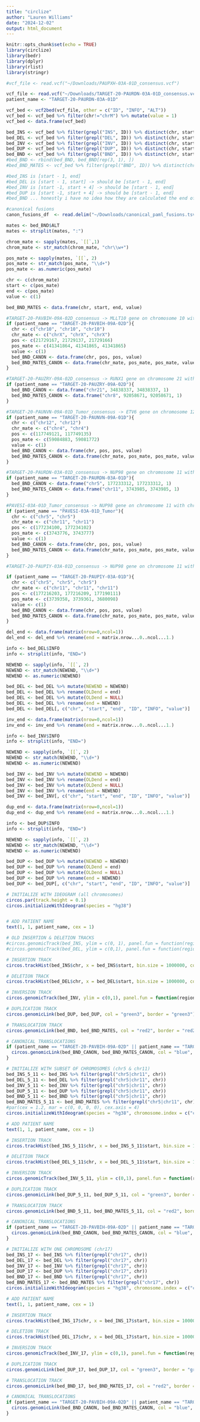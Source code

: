 ```yaml
---
title: "circlize"
author: "Lauren Williams"
date: "2024-12-02"
output: html_document
---
```


```r
knitr::opts_chunk$set(echo = TRUE)
library(circlize)
library(bedr)
library(dplyr)
library(rlist)
library(stringr)
```


```r
#vcf_file <- read.vcf("~/Downloads/PAUPXH-03A-01D_consensus.vcf")

vcf_file <- read.vcf("~/Downloads/TARGET-20-PAURDN-03A-01D_consensus.vcf")
patient_name <- "TARGET-20-PAURDN-03A-01D"

vcf_bed <- vcf2bed(vcf_file, other = c("ID", "INFO", "ALT"))
vcf_bed <- vcf_bed %>% filter(chr!="chrM") %>% mutate(value = 1) 
vcf_bed <- data.frame(vcf_bed)

bed_INS <- vcf_bed %>% filter(grepl("INS", ID)) %>% distinct(chr, start, .keep_all = TRUE)
bed_DEL <- vcf_bed %>% filter(grepl("DEL", ID)) %>% distinct(chr, start, .keep_all = TRUE)
bed_INV <- vcf_bed %>% filter(grepl("INV", ID)) %>% distinct(chr, start, .keep_all = TRUE)
bed_DUP <- vcf_bed %>% filter(grepl("DUP", ID)) %>% distinct(chr, start, .keep_all = TRUE)
bed_BND <- vcf_bed %>% filter(grepl("BND", ID)) %>% distinct(chr, start, .keep_all = TRUE) #%>% filter(grepl("\\bchr1\\b|chr3|chr17", chr)) 
#bed_BND <- rbind(bed_BND, bed_BND[rep(3, 1), ])
#bed_BND_MATES <- vcf_bed %>% filter(grepl("BND", ID)) %>% distinct(chr, start, .keep_all = TRUE) %>% filter(grepl("\\bchr1\\b|chr7|chr20", chr)) 

#bed_INS is [start - 1, end]
#bed_DEL is [start - 1, start] -> should be [start - 1, end] 
#bed_INV is [start -1, start + 4] -> should be [start - 1, end]
#bed_DUP is [start -1, start + 4] -> should be [start - 1, end]
#bed_BND ... honestly i have no idea how they are calculated the end of the BNDs
```


```r
#canonical fusions
canon_fusions_df  <- read.delim("~/Downloads/canonical_paml_fusions.tsv", sep="\t")

```


```r
mates <- bed_BND$ALT
mates <- strsplit(mates, ":")

chrom_mate <- sapply(mates, `[[`,1)
chrom_mate <- str_match(chrom_mate, "chr\\w+")

pos_mate <- sapply(mates, `[[`, 2)
pos_mate <- str_match(pos_mate, "\\d+")
pos_mate <- as.numeric(pos_mate)

chr <- c(chrom_mate)
start <- c(pos_mate)
end <- c(pos_mate)
value <- c(1)

bed_BND_MATES <- data.frame(chr, start, end, value)

```


```r

#TARGET-20-PAVBIH-09A-02D_consensus -> MLLT10 gene on chromosome 10 with chromosome X
if (patient_name == "TARGET-20-PAVBIH-09A-02D"){
  chr <- c("chr10", "chr10", "chr10")
  chr_mate <- c("chrX", "chrX", "chrX")
  pos <- c(21729167, 21729137, 21729166)
  pos_mate <- c(41341864, 41341865, 41341865)
  value <- c(1)
  bed_BND_CANON <- data.frame(chr, pos, pos, value)
  bed_BND_MATES_CANON <- data.frame(chr_mate, pos_mate, pos_mate, value)
}

#TARGET-20-PAUZRY-09A-02D_consensus -> RUNX1 gene on chromosome 21 with RUNX1T1 gene on chromosome 8
if (patient_name == "TARGET-20-PAUZRY-09A-02D"){
  bed_BND_CANON <- data.frame("chr21", 34838337, 34838337, 1)
  bed_BND_MATES_CANON <- data.frame("chr8", 92058671, 92058671, 1)
}

#TARGET-20-PAUNVN-09A-01D_Tumor_consensus -> ETV6 gene on chromosome 12 with chromosome 4 
if (patient_name == "TARGET-20-PAUNVN-09A-01D"){
  chr <- c("chr12", "chr12")
  chr_mate <- c("chr4", "chr4")
  pos <- c(117749121, 117749135)
  pos_mate <- c(59084883, 59081772)
  value <- c(1)
  bed_BND_CANON <- data.frame(chr, pos, pos, value)
  bed_BND_MATES_CANON <- data.frame(chr_mate, pos_mate, pos_mate, value)
}

#TARGET-20-PAURDN-03A-01D_consensus -> NUP98 gene on chromosome 11 with chromosome 5
if (patient_name == "TARGET-20-PAURDN-03A-01D"){
  bed_BND_CANON <- data.frame("chr5", 177233312, 177233312, 1)
  bed_BND_MATES_CANON <- data.frame("chr11", 3743985, 3743985, 1)
}

#PAVESI-03A-01D_Tumor_consensus -> NUP98 gene on chromosome 11 with chromosome 5
if (patient_name == "PAVESI-03A-01D_Tumor"){
  chr <- c("chr5", "chr5")
  chr_mate <- c("chr11", "chr11")
  pos <- c(177234100, 177234102)
  pos_mate <- c(3743776, 3743777)
  value <- c(1)
  bed_BND_CANON <- data.frame(chr, pos, pos, value)
  bed_BND_MATES_CANON <- data.frame(chr_mate, pos_mate, pos_mate, value)
}

#TARGET-20-PAUPIY-03A-01D_consensus -> NUP98 gene on chromosome 11 with chromosome 5

if (patient_name == "TARGET-20-PAUPIY-03A-01D"){
  chr <- c("chr5", "chr5", "chr5")
  chr_mate <- c("chr11", "chr11", "chr11")
  pos <- c(177216203, 177216209, 177190111)
  pos_mate <- c(3739358, 3739361, 3680098)
  value <- c(1)
  bed_BND_CANON <- data.frame(chr, pos, pos, value)
  bed_BND_MATES_CANON <- data.frame(chr_mate, pos_mate, pos_mate, value)
}

```


```r
del_end <- data.frame(matrix(nrow=0,ncol=1))
del_end <- del_end %>% rename(end = matrix.nrow...0..ncol...1.)

info <- bed_DEL$INFO
info <- strsplit(info, "END=")

NEWEND <- sapply(info, `[[`, 2)
NEWEND <- str_match(NEWEND, "\\d+")
NEWEND <- as.numeric(NEWEND)

bed_DEL <- bed_DEL %>% mutate(NEWEND = NEWEND)
bed_DEL <- bed_DEL %>% rename(OLDend = end)
bed_DEL <- bed_DEL %>% mutate(OLDend = NULL)
bed_DEL <- bed_DEL %>% rename(end = NEWEND)
bed_DEL <- bed_DEL[, c("chr", "start", "end", "ID", "INFO", "value")] 

```


```r
inv_end <- data.frame(matrix(nrow=0,ncol=1))
inv_end <- inv_end %>% rename(end = matrix.nrow...0..ncol...1.)

info <- bed_INV$INFO
info <- strsplit(info, "END=")

NEWEND <- sapply(info, `[[`, 2)
NEWEND <- str_match(NEWEND, "\\d+")
NEWEND <- as.numeric(NEWEND)

bed_INV <- bed_INV %>% mutate(NEWEND = NEWEND)
bed_INV <- bed_INV %>% rename(OLDend = end)
bed_INV <- bed_INV %>% mutate(OLDend = NULL)
bed_INV <- bed_INV %>% rename(end = NEWEND)
bed_INV <- bed_INV[, c("chr", "start", "end", "ID", "INFO", "value")] 

```


```r
dup_end <- data.frame(matrix(nrow=0,ncol=1))
dup_end <- dup_end %>% rename(end = matrix.nrow...0..ncol...1.)

info <- bed_DUP$INFO
info <- strsplit(info, "END=")

NEWEND <- sapply(info, `[[`, 2)
NEWEND <- str_match(NEWEND, "\\d+")
NEWEND <- as.numeric(NEWEND)

bed_DUP <- bed_DUP %>% mutate(NEWEND = NEWEND)
bed_DUP <- bed_DUP %>% rename(OLDend = end)
bed_DUP <- bed_DUP %>% mutate(OLDend = NULL)
bed_DUP <- bed_DUP %>% rename(end = NEWEND)
bed_DUP <- bed_DUP[, c("chr", "start", "end", "ID", "INFO", "value")] 

```


```r

# INITIALIZE WITH IDEOGRAM (all chromosomes)
circos.par(track.height = 0.1)
circos.initializeWithIdeogram(species = "hg38")


# ADD PATIENT NAME
text(1, 1, patient_name, cex = 1)

# OLD INSERTION & DELETION TRACKS
#circos.genomicTrack(bed_INS, ylim = c(0, 1), panel.fun = function(region, value, ...) {circos.genomicLines(region, value, type = "h", col = "purple")})
#circos.genomicTrack(bed_DEL, ylim = c(0,1), panel.fun = function(region, value, ...) {circos.genomicRect(region, value, col = "green3", border = "green3")})

# INSERTION TRACK
circos.trackHist(bed_INS$chr, x = bed_INS$start, bin.size = 1000000, col = "purple", border = "purple")

# DELETION TRACK
circos.trackHist(bed_DEL$chr, x = bed_DEL$start, bin.size = 1000000, col = "green3", border = "green3")

# INVERSION TRACK
circos.genomicTrack(bed_INV, ylim = c(0,1), panel.fun = function(region, value, ...) {circos.genomicRect(region, value, col = "green3", border = "green3")})

# DUPLICATION TRACK
circos.genomicLink(bed_DUP, bed_DUP, col = "green3", border = "green3")

# TRANSLOCATION TRACK
circos.genomicLink(bed_BND, bed_BND_MATES, col = "red2", border = "red2")

# CANONICAL TRANSLOCATIONS
if (patient_name == "TARGET-20-PAVBIH-09A-02D" || patient_name == "TARGET-20-PAUZRY-09A-02D" || patient_name == "TARGET-20-PAUNVN-09A-01D" || patient_name == "TARGET-20-PAURDN-03A-01D" || patient_name == "PAVESI-03A-01D_Tumor" || patient_name == "TARGET-20-PAUPIY-03A-01D"){
  circos.genomicLink(bed_BND_CANON, bed_BND_MATES_CANON, col = "blue", border = "blue")
}
```


```r

# INITIALIZE WITH SUBSET OF CHROMOSOMES (chr5 & chr11)
bed_INS_5_11 <- bed_INS %>% filter(grepl("chr5|chr11", chr))
bed_DEL_5_11 <- bed_DEL %>% filter(grepl("chr5|chr11", chr))
bed_INV_5_11 <- bed_INV %>% filter(grepl("chr5|chr11", chr))
bed_DUP_5_11 <- bed_DUP %>% filter(grepl("chr5|chr11", chr))
bed_BND_5_11 <- bed_BND %>% filter(grepl("chr5|chr11", chr))
bed_BND_MATES_5_11 <- bed_BND_MATES %>% filter(grepl("chr5|chr11", chr))
#par(cex = 1.2, mar = c(0, 0, 0, 0), cex.axis = 4)
circos.initializeWithIdeogram(species = "hg38", chromosome.index = c("chr5","chr11"))

# ADD PATIENT NAME
text(1, 1, patient_name, cex = 1)

# INSERTION TRACK
circos.trackHist(bed_INS_5_11$chr, x = bed_INS_5_11$start, bin.size = 1000000, col = "purple", border = "purple")

# DELETION TRACK
circos.trackHist(bed_DEL_5_11$chr, x = bed_DEL_5_11$start, bin.size = 1000000, col = "green3", border = "green3")

# INVERSION TRACK
circos.genomicTrack(bed_INV_5_11, ylim = c(0,1), panel.fun = function(region, value, ...) {circos.genomicRect(region, value, col = "green3", border = "green3")})

# DUPLICATION TRACK
circos.genomicLink(bed_DUP_5_11, bed_DUP_5_11, col = "green3", border = "green3")

# TRANSLOCATION TRACK
circos.genomicLink(bed_BND_5_11, bed_BND_MATES_5_11, col = "red2", border = "red2")

# CANONICAL TRANSLOCATIONS
if (patient_name == "TARGET-20-PAVBIH-09A-02D" || patient_name == "TARGET-20-PAUZRY-09A-02D" || patient_name == "TARGET-20-PAUNVN-09A-01D" || patient_name == "TARGET-20-PAURDN-03A-01D" || patient_name == "PAVESI-03A-01D_Tumor" || patient_name == "TARGET-20-PAUPIY-03A-01D"){
  circos.genomicLink(bed_BND_CANON, bed_BND_MATES_CANON, col = "blue", border = "blue")
}
```


```r

# INITIALIZE WITH ONE CHROMOSOME (chr17)
bed_INS_17 <- bed_INS %>% filter(grepl("chr17", chr))
bed_DEL_17 <- bed_DEL %>% filter(grepl("chr17", chr))
bed_INV_17 <- bed_INV %>% filter(grepl("chr17", chr))
bed_DUP_17 <- bed_DUP %>% filter(grepl("chr17", chr))
bed_BND_17 <- bed_BND %>% filter(grepl("chr17", chr))
bed_BND_MATES_17 <- bed_BND_MATES %>% filter(grepl("chr17", chr))
circos.initializeWithIdeogram(species = "hg38", chromosome.index = c("chr17"))

# ADD PATIENT NAME
text(1, 1, patient_name, cex = 1)

# INSERTION TRACK
circos.trackHist(bed_INS_17$chr, x = bed_INS_17$start, bin.size = 1000000, col = "purple", border = "purple")

# DELETION TRACK
circos.trackHist(bed_DEL_17$chr, x = bed_DEL_17$start, bin.size = 1000000, col = "green3", border = "green3")

# INVERSION TRACK
circos.genomicTrack(bed_INV_17, ylim = c(0,1), panel.fun = function(region, value, ...) {circos.genomicRect(region, value, col = "green3", border = "green3")})

# DUPLICATION TRACK
circos.genomicLink(bed_DUP_17, bed_DUP_17, col = "green3", border = "green3")

# TRANSLOCATION TRACK
circos.genomicLink(bed_BND_17, bed_BND_MATES_17, col = "red2", border = "red2")

# CANONICAL TRANSLOCATIONS
if (patient_name == "TARGET-20-PAVBIH-09A-02D" || patient_name == "TARGET-20-PAUZRY-09A-02D" || patient_name == "TARGET-20-PAUNVN-09A-01D" || patient_name == "TARGET-20-PAURDN-03A-01D" || patient_name == "PAVESI-03A-01D_Tumor" || patient_name == "TARGET-20-PAUPIY-03A-01D"){
  circos.genomicLink(bed_BND_CANON, bed_BND_MATES_CANON, col = "blue", border = "blue")
}
```